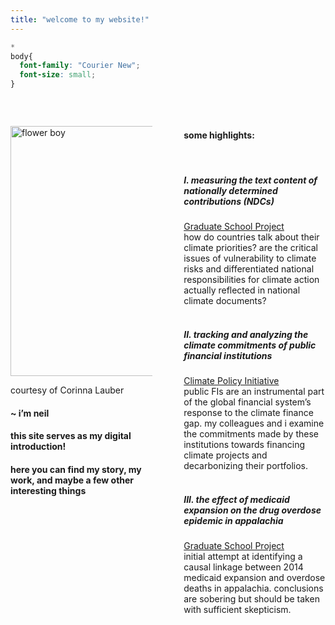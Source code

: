 ```yaml
---
title: "welcome to my website!"
---
```


```css
*
body{
  font-family: "Courier New";
  font-size: small;
}
```

<br/>

<style>
.column-left{
  float: left;
  width: 45%;
  text-align: left;
}
.column-right{
  float: right;
  width: 45%;
  text-align: left;
}
</style>

<div class="column-left">
<img src="pictures/flower_boy.jpg" alt="flower boy" width="400"/>
<br/>

courtesy of Corinna Lauber

#### ~ i'm neil

#### this site serves as my digital introduction!

#### here you can find my story, my work, and maybe a few other interesting things

</div>

<div class="column-right">
#### some highlights:
<br/>

##### I. measuring the text content of nationally determined contributions (NDCs)
[Graduate School Project](files/TAD_final_project.pdf)
<br/>
how do countries talk about their climate priorities? are the critical issues of vulnerability to climate risks and differentiated national responsibilities for climate action actually reflected in national climate documents?
<br/>
<br/>

##### II. tracking and analyzing the climate commitments of public financial institutions
[Climate Policy Initiative](https://www.climatepolicyinitiative.org/publication/public-financial-institutions-climate-commitments/)
<br/>
public FIs are an instrumental part of the global financial system's response to the climate finance gap. my colleagues and i examine the commitments made by these institutions towards financing climate projects and decarbonizing their portfolios.
<br/>
<br/>

##### III. the effect of medicaid expansion on the drug overdose epidemic in appalachia
[Graduate School Project](files/U6614_final_project.pdf)
<br/>
initial attempt at identifying a causal linkage between 2014 medicaid expansion and overdose deaths in appalachia. conclusions are sobering but should be taken with sufficient skepticism.
</div>
